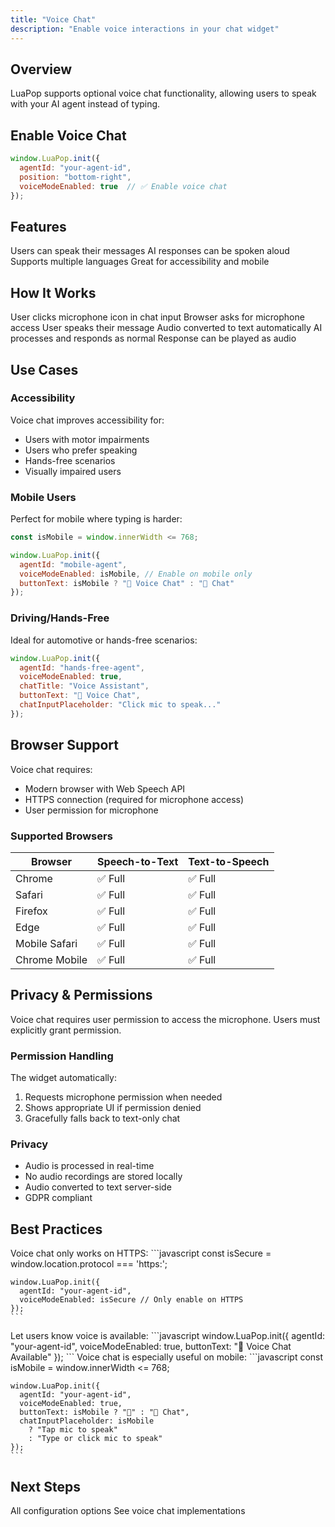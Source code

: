 ```yaml
---
title: "Voice Chat"
description: "Enable voice interactions in your chat widget"
---
```


## Overview

LuaPop supports optional voice chat functionality, allowing users to speak with your AI agent instead of typing.

## Enable Voice Chat

```javascript
window.LuaPop.init({
  agentId: "your-agent-id",
  position: "bottom-right",
  voiceModeEnabled: true  // ✅ Enable voice chat
});
```

## Features

<CardGroup cols={2}>
  <Card title="Speech-to-Text" icon="microphone">
    Users can speak their messages
  </Card>
  <Card title="Text-to-Speech" icon="volume-high">
    AI responses can be spoken aloud
  </Card>
  <Card title="Multi-Language" icon="globe">
    Supports multiple languages
  </Card>
  <Card title="Hands-Free" icon="hand">
    Great for accessibility and mobile
  </Card>
</CardGroup>

## How It Works

<Steps>
  <Step title="User Activates Voice">
    User clicks microphone icon in chat input
  </Step>
  
  <Step title="Browser Requests Permission">
    Browser asks for microphone access
  </Step>
  
  <Step title="User Speaks">
    User speaks their message
  </Step>
  
  <Step title="Speech-to-Text">
    Audio converted to text automatically
  </Step>
  
  <Step title="AI Responds">
    AI processes and responds as normal
  </Step>
  
  <Step title="Text-to-Speech (Optional)">
    Response can be played as audio
  </Step>
</Steps>

## Use Cases

### Accessibility

Voice chat improves accessibility for:
- Users with motor impairments
- Users who prefer speaking
- Hands-free scenarios
- Visually impaired users

### Mobile Users

Perfect for mobile where typing is harder:

```javascript
const isMobile = window.innerWidth <= 768;

window.LuaPop.init({
  agentId: "mobile-agent",
  voiceModeEnabled: isMobile, // Enable on mobile only
  buttonText: isMobile ? "🎤 Voice Chat" : "💬 Chat"
});
```

### Driving/Hands-Free

Ideal for automotive or hands-free scenarios:

```javascript
window.LuaPop.init({
  agentId: "hands-free-agent",
  voiceModeEnabled: true,
  chatTitle: "Voice Assistant",
  buttonText: "🎤 Voice Chat",
  chatInputPlaceholder: "Click mic to speak..."
});
```

## Browser Support

Voice chat requires:
- Modern browser with Web Speech API
- HTTPS connection (required for microphone access)
- User permission for microphone

### Supported Browsers

| Browser | Speech-to-Text | Text-to-Speech |
|---------|---------------|----------------|
| Chrome | ✅ Full | ✅ Full |
| Safari | ✅ Full | ✅ Full |
| Firefox | ✅ Full | ✅ Full |
| Edge | ✅ Full | ✅ Full |
| Mobile Safari | ✅ Full | ✅ Full |
| Chrome Mobile | ✅ Full | ✅ Full |

## Privacy & Permissions

<Warning>
Voice chat requires user permission to access the microphone. Users must explicitly grant permission.
</Warning>

### Permission Handling

The widget automatically:
1. Requests microphone permission when needed
2. Shows appropriate UI if permission denied
3. Gracefully falls back to text-only chat

### Privacy

- Audio is processed in real-time
- No audio recordings are stored locally
- Audio converted to text server-side
- GDPR compliant

## Best Practices

<AccordionGroup>
  <Accordion title="Require HTTPS">
    Voice chat only works on HTTPS:
    ```javascript
    const isSecure = window.location.protocol === 'https:';
    
    window.LuaPop.init({
      agentId: "your-agent-id",
      voiceModeEnabled: isSecure // Only enable on HTTPS
    });
    ```
  </Accordion>

  <Accordion title="Show Voice Indicator">
    Let users know voice is available:
    ```javascript
    window.LuaPop.init({
      agentId: "your-agent-id",
      voiceModeEnabled: true,
      buttonText: "🎤 Voice Chat Available"
    });
    ```
  </Accordion>

  <Accordion title="Mobile-First for Voice">
    Voice chat is especially useful on mobile:
    ```javascript
    const isMobile = window.innerWidth <= 768;
    
    window.LuaPop.init({
      agentId: "your-agent-id",
      voiceModeEnabled: true,
      buttonText: isMobile ? "🎤" : "💬 Chat",
      chatInputPlaceholder: isMobile 
        ? "Tap mic to speak" 
        : "Type or click mic to speak"
    });
    ```
  </Accordion>
</AccordionGroup>

## Next Steps

<CardGroup cols={2}>
  <Card title="Configuration" icon="cog" href="/chat-widget/configuration">
    All configuration options
  </Card>
  <Card title="Examples" icon="layer-group" href="/chat-widget/examples">
    See voice chat implementations
  </Card>
</CardGroup>


